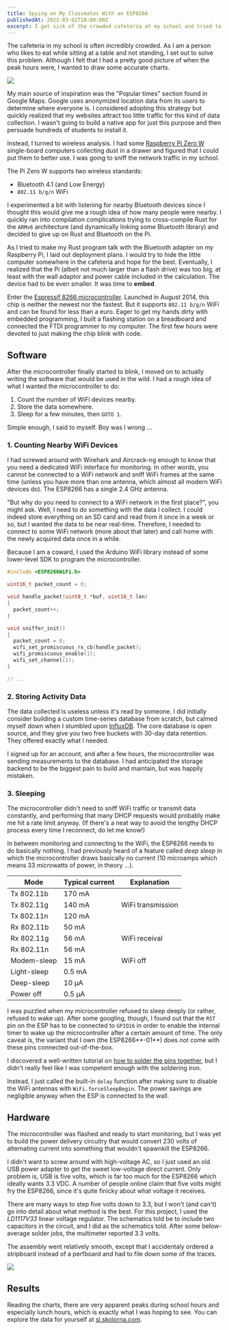 ```yaml
---
title: Spying on My Classmates With an ESP8266
publishedAt: 2022-03-02T18:00:00Z
excerpt: I got sick of the crowded cafeteria at my school and tried to gain insight into when people go there.
---
```


The cafeteria in my school is often incredibly crowded. As I am a person who likes to eat while
sitting at a table and not standing, I set out to solve this problem. Although I felt that I had a
pretty good picture of when the peak hours were, I wanted to draw some accurate charts.

![](https://lh3.googleusercontent.com/BL8ZDqdxEpo4SHbZTzCk_BppFbNjcMR-qKqFUx8ua1B522GfghtU6R10TVWZxS9FbUA=w400)

My main source of inspiration was the "Popular times" section found in Google Maps. Google uses
anonymized location data from its users to determine where everyone is. I considered adopting this
strategy but quickly realized that my websites attract too little traffic for this kind of data collection.
I wasn't going to build a native app for just this purpose and then persuade hundreds of students to
install it.

Instead, I turned to wireless analysis. I had some [Raspberry Pi Zero W](https://www.raspberrypi.com/products/raspberry-pi-zero-w/)
single-board computers collecting dust in a drawer and figured that I could put them to better use.
I was going to sniff the network traffic in my school.

The Pi Zero W supports two wireless standards:

- Bluetooth 4.1 (and Low Energy)
- `802.11 b/g/n` WiFi

I experimented a bit with listening for nearby Bluetooth devices since I thought this would give me
a rough idea of how many people were nearby. I quickly ran into compilation complications trying to
cross-compile Rust for the `ARMv6` architecture (and dynamically linking some Bluetooth library) and
decided to give up on Rust and Bluetooth on the Pi.

As I tried to make my Rust program talk with the Bluetooth adapter on my Raspberry Pi, I
laid out deployment plans. I would try to hide the little computer somewhere in the cafeteria and
hope for the best. Eventually, I realized that the Pi (albeit not much larger than a flash drive) was
too big, at least with the wall adaptor and power cable included in the calculation. The device had
to be even smaller. It was time to **embed**.

Enter the [Espressif 8266 microcontroller](https://www.espressif.com/en/products/socs/esp8266).
Launched in August 2014, this chip is neither the newest nor the fastest. But it supports `802.11 b/g/n`
WiFi and can be found for less than a euro. Eager to get my hands dirty with embedded programming,
I built a flashing station on a breadboard and connected the FTDI programmer to my computer. The first
few hours were devoted to just making the chip blink with code.

## Software

After the microcontroller finally started to blink, I moved on to actually writing the software that
would be used in the wild. I had a rough idea of what I wanted the microcontroller to do:

1. Count the number of WiFi devices nearby.
2. Store the data somewhere.
3. Sleep for a few minutes, then `GOTO 1`.

Simple enough, I said to myself. Boy was I wrong ...

### 1. Counting Nearby WiFi Devices

I had screwed around with Wirehark and Aircrack-ng enough to know that you need a dedicated WiFi
interface for monitoring. In other words, you cannot be connected to a WiFi network and sniff
WiFi frames at the same time (unless you have more than one antenna, which almost all modern WiFi
devices do). The ESP8266 has a single 2.4&nbsp;GHz antenna.

"But why do you need to connect to a WiFi network in the first place?", you might ask. Well, I need to
do something with the data I collect. I could indeed store everything on an SD card and read from it once
in a week or so, but I wanted the data to be near real-time. Therefore, I needed to connect to some WiFi
network (more about that later) and call home with the newly acquired data once in a while.

Because I am a coward, I used the Arduino WiFi library instead of some lower-level SDK to program the
microcontroller.

```cpp filename=main.cpp
#include <ESP8266WiFi.h>

uint16_t packet_count = 0;

void handle_packet(uint8_t *buf, uint16_t len)
{
  packet_count++;
}

void sniffer_init()
{
  packet_count = 0;
  wifi_set_promiscuous_rx_cb(handle_packet);
  wifi_promiscuous_enable(1);
  wifi_set_channel(1);
}

// ...
```

### 2. Storing Activity Data

The data collected is useless unless it's read by someone. I did initially consider
building a custom time-series database from scratch, but calmed myself down when I
stumbled upon [InfluxDB](https://www.influxdata.com/). The core database is open source,
and they give you two free buckets with 30-day data retention. They offered exactly what
I needed.

I signed up for an account, and after a few hours, the microcontroller was sending
measurements to the database. I had anticipated the storage backend to be the biggest
pain to build and maintain, but was happily mistaken.

### 3. Sleeping

The microcontroller didn't need to sniff WiFi traffic or transmit data constantly, and performing that
many DHCP requests would probably make me hit a rate limit anyway. (If there's a neat way to avoid
the lengthy DHCP process every time I reconnect, do let me know!)

In between monitoring and connecting to the WiFi, the ESP8266 needs to do basically nothing. I had
previously heard of a feature called _deep sleep_ in which the microcontroller draws basically no
current (10 microamps which means 33 *micro*watts of power, in theory ...).

<table>
  <thead>
    <tr>
      <th>Mode</th>
      <th>Typical current</th>
      <th>Explanation</th>
    </tr>
  </thead>
  <tbody>
    <tr>
      <td>Tx 802.11b</td>
      <td>170 mA</td>
      <td rowSpan="3">WiFi transmission</td>
    </tr>
    <tr>
      <td>Tx 802.11g</td>
      <td>140&nbsp;mA</td>
    </tr>
    <tr>
      <td>Tx 802.11n</td>
      <td>120&nbsp;mA</td>
    </tr>
    <tr>
      <td>Rx 802.11b</td>
      <td>50&nbsp;mA</td>
      <td rowSpan="3">WiFi receival</td>
    </tr>
    <tr>
      <td>Rx 802.11g</td>
      <td>56&nbsp;mA</td>
    </tr>
    <tr>
      <td>Rx 802.11n</td>
      <td>56&nbsp;mA</td>
    </tr>
    <tr>
      <td>Modem-sleep</td>
      <td>15&nbsp;mA</td>
      <td>WiFi off</td>
    </tr>
    <tr>
      <td>Light-sleep</td>
      <td>0.5&nbsp;mA</td>
      <td></td>
    </tr>
    <tr>
      <td>Deep-sleep</td>
      <td>10&nbsp;µA</td>
      <td></td>
    </tr>
    <tr>
      <td>Power off</td>
      <td>0.5&nbsp;µA</td>
      <td></td>
    </tr>
  </tbody>
</table>

I was puzzled when my microcontroller refused to sleep deeply (or rather, refused to wake up).
After some googling, though, I found out that the `RST` pin on the ESP has to be connected to
`GPIO16` in order to enable the internal timer to wake up the microcontroller after a certain
amount of time. The only caveat is, the variant that I own (the ESP8266**-01**) does _not_ come
with these pins connected out-of-the-box.

I discovered a well-written tutorial on
[how to solder the pins together](https://www.instructables.com/Enable-DeepSleep-on-an-ESP8266-01/),
but I didn't really feel like I was competent enough with the soldering iron.

Instead, I just called the built-in `delay` function after making sure to disable the WiFi
antennas with `WiFi.forceSleepBegin`. The power savings are negligible anyway when the ESP
is connected to the wall.

## Hardware

The microcontroller was flashed and ready to start monitoring, but I was yet to build the power
delivery circuitry that would convert 230 volts of alternating current into something that wouldn't
spawnkill the ESP8266.

I didn't want to screw around with high-voltage AC, so I just used an old USB power adapter to
get the sweet low-voltage direct current. Only problem is, USB is five volts, which is far too
much for the ESP8266 which ideally wants 3.3&nbsp;VDC. A number of people online claim that five
volts might fry the ESP8266, since it's quite finicky about what voltage it receives.

There are many ways to step five volts down to 3.3, but I won't (and can't) go into detail about
what method is the best. For this project, I used the _LD1117V33_ linear voltage regulator. The
schematics told be to include two capacitors in the circuit, and I did as the schematics told.
After some below-average solder jobs, the multimeter reported 3.3 volts.

The assembly went relatively smooth, except that I accidentaly ordered a stripboard instead of a
perfboard and had to file down some of the traces.

<Image src="/assets/esp.jpg" width={3000} height={4000} />

## Results

Reading the charts, there are very apparent peaks during school hours and especially lunch hours,
which is exactly what I was hoping to see. You can explore the data for yourself at
[sl.skolorna.com](https://sl.skolorna.com/).
